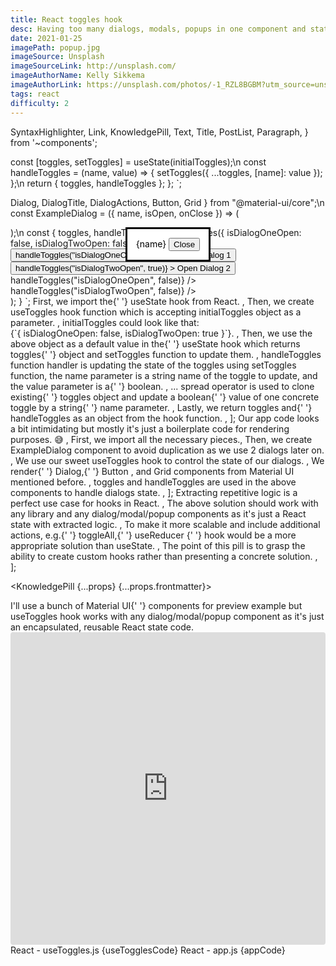 ```yaml
---
title: React toggles hook
desc: Having too many dialogs, modals, popups in one component and state starts to become repetitive? Solution - write a custom hook for it.
date: 2021-01-25
imagePath: popup.jpg
imageSource: Unsplash
imageSourceLink: http://unsplash.com/
imageAuthorName: Kelly Sikkema
imageAuthorLink: https://unsplash.com/photos/-1_RZL8BGBM?utm_source=unsplash&utm_medium=referral&utm_content=creditShareLink
tags: react
difficulty: 2
---
```


  SyntaxHighlighter,
  Link,
  KnowledgePill,
  Text,
  Title,
  PostList,
  Paragraph,
} from '~components';

  const [toggles, setToggles] = useState(initialToggles);\n
  const handleToggles = (name, value) => {
    setToggles({ ...toggles, [name]: value });
  };\n
  return {
    toggles,
    handleToggles
  };
};
`;

  Dialog,
  DialogTitle,
  DialogActions,
  Button,
  Grid
} from "@material-ui/core";\n
const ExampleDialog = ({ name, isOpen, onClose }) => (
  <Dialog open={isOpen} onClose={onClose}>
    <DialogTitle>{name}</DialogTitle>
    <DialogActions>
      <Button onClick={onClose} color="primary">
        Close
      </Button>
    </DialogActions>
  </Dialog>
);\n
  const { toggles, handleToggles } = useToggles({
    isDialogOneOpen: false,
    isDialogTwoOpen: false
  });\n
  return (
    <div className="App">
      <Grid justify="center" container spacing={1}>
        <Grid item>
          <Button
            variant="outlined"
            color="primary"
            onClick={() => handleToggles("isDialogOneOpen", true)}
          >
            Open Dialog 1
          </Button>
        </Grid>
        <Grid item>
          <Button
            variant="outlined"
            color="primary"
            onClick={() => handleToggles("isDialogTwoOpen", true)}
          >
            Open Dialog 2
          </Button>
        </Grid>
      </Grid>
      <ExampleDialog
        name="Dialog 1"
        isOpen={toggles.isDialogOneOpen}
        onClose={() => handleToggles("isDialogOneOpen", false)}
      />
      <ExampleDialog
        name="Dialog 2"
        isOpen={toggles.isDialogTwoOpen}
        onClose={() => handleToggles("isDialogTwoOpen", false)}
      />
    </div>
  );
}
`;

  <Text>
    First, we import the{' '}
    <Link href="https://reactjs.org/docs/hooks-state.html">useState</Link> hook
    from React.
  </Text>,
  <Text>
    Then, we create
    <Text code>useToggles</Text> hook function which is accepting <Text code>
      initialToggles
    </Text> object as a parameter.
  </Text>,
  <Text>
    <Text code>initialToggles</Text> could look like that: <br />
    <Text code>{`{ isDialogOneOpen: false, isDialogTwoOpen: true }`}</Text>.
  </Text>,
  <Text>
    Then, we use the above object as a default value in the{' '}
    <Text code>useState</Text> hook which returns <Text code>toggles</Text>{' '}
    object and <Text code>setToggles</Text> function to update them.
  </Text>,
  <Text>
    <Text code>handleToggles</Text> function handler is updating the state of
    the <Text code>toggles</Text> using <Text code>setToggles</Text> function,
    the <Text code>name</Text> parameter is a <Text>string</Text> name of the
    toggle to update, and the <Text code>value</Text> parameter is a{' '}
    <Text>boolean</Text>.
  </Text>,
  <Text>
    <Text code>...</Text> spread operator is used to clone existing{' '}
    <Text code>toggles</Text> object and update a boolean{' '}
    <Text code>value</Text> of one concrete toggle by a string{' '}
    <Text code>name</Text> parameter.
  </Text>,
  <Text>
    Lastly, we return <Text code>toggles</Text> and{' '}
    <Text code>handleToggles</Text> as an object from the hook function.
  </Text>,
];

  <Text>
    Our app code looks a bit intimidating but mostly it's just a boilerplate
    code for rendering purposes. 😅
  </Text>,
  <Text>First, we import all the necessary pieces.</Text>,
  <Text>
    Then, we create <Text code>ExampleDialog</Text> component to avoid
    duplication as we use 2 dialogs later on.
  </Text>,
  <Text>
    We use our sweet <Text code>useToggles</Text> hook to control the state of
    our dialogs.
  </Text>,
  <Text>
    We render{' '}
    <Link href="https://material-ui.com/components/dialogs/">Dialog</Link>,{' '}
    <Link href="https://material-ui.com/components/buttons/#button">
      Button
    </Link>
    , and <Link href="https://material-ui.com/components/grid/#grid">
      Grid
    </Link> components from Material UI mentioned before.
  </Text>,
  <Text>
    <Text code>toggles</Text> and <Text code>handleToggles</Text> are used in
    the above components to handle dialogs state.
  </Text>,
];

  <Text>
    Extracting repetitive logic is a perfect use case for hooks in React.
  </Text>,
  <Text>
    The above solution should work with any library and any dialog/modal/popup
    components as it's just a React state with extracted logic.
  </Text>,
  <Text>
    To make it more scalable and include additional actions, e.g.{' '}
    <Text code>toggleAll</Text>,{' '}
    <Link href="https://reactjs.org/docs/hooks-reference.html#usereducer">
      useReducer
    </Link>{' '}
    hook would be a more appropriate solution than <Text code>useState</Text>.
  </Text>,
  <Text>
    The point of this pill is to grasp the ability to create custom hooks rather
    than presenting a concrete solution.
  </Text>,
];

<KnowledgePill {...props} {...props.frontmatter}>
  <Title level={4} transform="none">
    Introduction
  </Title>
  <Paragraph>
    I'll use a bunch of <Link href="https://material-ui.com">Material UI</Link>{' '}
    components for preview example but <Text code>useToggles</Text> hook works
    with any dialog/modal/popup component as it's just an encapsulated, reusable
    React state code.
  </Paragraph>
  <Title level={4} transform="none">
    Preview
  </Title>
  <Paragraph>
    <iframe
      src="https://codesandbox.io/embed/agitated-ganguly-d5ooq?fontsize=14&hidenavigation=1&theme=dark"
      style="width:100%; height:500px; border:0; border-radius: 4px; overflow:hidden;"
      title="agitated-ganguly-d5ooq"
      allow="accelerometer; ambient-light-sensor; camera; encrypted-media; geolocation; gyroscope; hid; microphone; midi; payment; usb; vr; xr-spatial-tracking"
      sandbox="allow-forms allow-modals allow-popups allow-presentation allow-same-origin allow-scripts"
    ></iframe>
  </Paragraph>
  <Title level={4} transform="none">
    useToggles hook
  </Title>
  <Text size="small">React - useToggles.js</Text>
  <SyntaxHighlighter language="javascript">{useTogglesCode}</SyntaxHighlighter>
  <PostList data={useTogglesListData} />
  <Title level={4} transform="none">
    App - 2 dialogs
  </Title>
  <Text size="small">React - app.js</Text>
  <SyntaxHighlighter language="javascript">{appCode}</SyntaxHighlighter>
  <PostList data={appListData} />
  <Title level={4} transform="none">
    Summary
  </Title>
  <PostList data={listData} />
</KnowledgePill>
